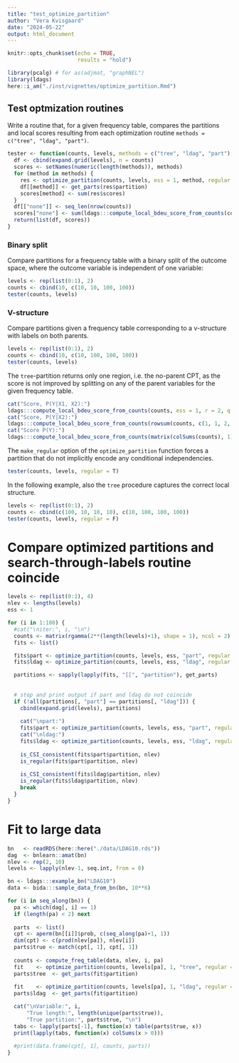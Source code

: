 ```yaml
---
title: "test_optimize_partition"
author: "Vera Kvisgaard"
date: "2024-05-22"
output: html_document
---
```


```r
knitr::opts_chunk$set(echo = TRUE, 
                      results = "hold")
```

```r
library(pcalg) # for as(adjmat, "graphNEL")
library(ldags)
here::i_am("./inst/vignettes/optimize_partition.Rmd")
```

## Test optmization routines
Write a routine that, for a given frequency table, compares the partitions and local scores resulting from each optimization routine `methods = c("tree", "ldag", "part")`.
```r
tester <- function(counts, levels, methods = c("tree", "ldag", "part"), regular = F) {
  df <- cbind(expand.grid(levels), n = counts)
  scores <- setNames(numeric(length(methods)), methods)
  for (method in methods) {
    res <- optimize_partition(counts, levels, ess = 1, method, regular = regular)
    df[[method]] <- get_parts(res$partition)
    scores[method] <- sum(res$scores)
  }
  df[["none"]] <- seq_len(nrow(counts))
  scores["none"] <- sum(ldags:::compute_local_bdeu_score_from_counts(counts, 1, ncol(counts), nrow(counts), s = 1))
  return(list(df, scores))
}
```


### Binary split
Compare partitions for a frequency table with a binary split of the outcome space, where the outcome variable is independent of one variable:
```r
levels <- rep(list(0:1), 2)
counts <- cbind(10, c(10, 10, 100, 100))
tester(counts, levels)
```
### V-structure
Compare partitions given a frequency table corresponding to a v-structure with labels on both parents.
```r
levels <- rep(list(0:1), 2)
counts <- cbind(10, c(10, 100, 100, 100))
tester(counts, levels)
```
The `tree`-partition returns only one region, i.e. the no-parent CPT, as the score is not improved by splitting on any of the parent variables for the given frequency table. 
```r
cat("Score, P(Y|X1, X2):")
ldags:::compute_local_bdeu_score_from_counts(counts, ess = 1, r = 2, q = 4, s = 1)
cat("Score, P(Y|X2):")
ldags:::compute_local_bdeu_score_from_counts(rowsum(counts, c(1, 1, 2, 2)), ess = 1, r = 2, q = 4, s = c(2, 2))
cat("Score P(Y):")
ldags:::compute_local_bdeu_score_from_counts(matrix(colSums(counts), 1), ess = 1, r = 2, q = 4, s = 4)
```
The `make_regular` option of the `optimize_partition` function forces a partition that do not implicitly encode any conditional independencies.
```r
tester(counts, levels, regular = T)
```



In the following example, also the `tree` procedure captures the correct local structure.
```r
levels <- rep(list(0:1), 2)
counts <- cbind(c(100, 10, 10, 10), c(10, 100, 100, 100))
tester(counts, levels, regular = F)
```



# Compare optimized partitions and search-through-labels routine coincide
```r

levels <- rep(list(0:1), 4)
nlev <- lengths(levels)
ess <- 1

for (i in 1:100) {
  #cat("\niter:", i, "\n")
  counts <- matrix(rgamma(2**(length(levels)+1), shape = 1), ncol = 2)
  fits <- list()

  fits$part <- optimize_partition(counts, levels, ess, "part", regular = T, F)
  fits$ldag <- optimize_partition(counts, levels, ess, "ldag", regular = T, F)

  partitions <- sapply(lapply(fits, "[[", "partition"), get_parts)
  
  
  # stop and print output if part and ldag do not coincide
  if (!all(partitions[, "part"] == partitions[, "ldag"])) {
    cbind(expand.grid(levels), partitions)
    
    cat("\npart:")
    fits$part <- optimize_partition(counts, levels, ess, "part", regular = T, T)
    cat("\nldag:")
    fits$ldag <- optimize_partition(counts, levels, ess, "ldag", regular = T, T)
    
    is_CSI_consistent(fits$part$partition, nlev)
    is_regular(fits$part$partition, nlev)
    
    is_CSI_consistent(fits$ldag$partition, nlev)
    is_regular(fits$ldag$partition, nlev)
    break
  }
}


```

# Fit to large data
```r
bn   <- readRDS(here::here("./data/LDAG10.rds"))
dag  <- bnlearn::amat(bn)
nlev <- rep(2, 10)  
levels <- lapply(nlev-1, seq.int, from = 0)

bn <- ldags:::example_bn("LDAG10")
data <- bida:::sample_data_from_bn(bn, 10**6)

for (i in seq_along(bn)) {
  pa <- which(dag[, i] == 1)
  if (length(pa) < 2) next 
  
  parts  <- list()
  cpt <- aperm(bn[[i]]$prob, c(seq_along(pa)+1, 1))
  dim(cpt) <- c(prod(nlev[pa]), nlev[i]) 
  parts$true <- match(cpt[, 1], cpt[, 1]) 
  
  counts <- compute_freq_table(data, nlev, i, pa)
  fit    <- optimize_partition(counts, levels[pa], 1, "tree", regular = T, verbose = F)
  parts$tree  <- get_parts(fit$partition)
  
  fit    <- optimize_partition(counts, levels[pa], 1, "ldag", regular = T, verbose = F)
  parts$ldag  <- get_parts(fit$partition)

  cat("\nVariable:", i, 
      "True length:", length(unique(parts$true)), 
      "True partition:", parts$true, "\n")
  tabs <- lapply(parts[-1], function(x) table(parts$true, x))
  print(lapply(tabs, function(x) colSums(x > 0)))
  
  #print(data.frame(cpt[, 1], counts, parts))
}            
```







